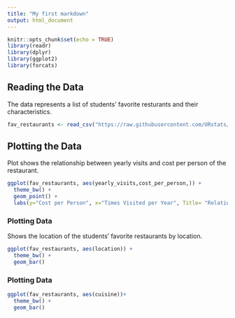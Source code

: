 ---
title: "My first markdown"
output: html_document
---

```{r setup, include=FALSE, message=FALSE, error=FALSE}
knitr::opts_chunk$set(echo = TRUE)
library(readr)
library(dplyr)
library(ggplot2)
library(forcats)

```

## Reading the Data

The data represents a list of students' favorite resturants and their characteristics.

```{r, message=FALSE, error=FALSE, echo=FALSE}
fav_restaurants <- read_csv("https://raw.githubusercontent.com/URstats/stat209-s18-andreacelleri/master/fav_restaurants.csv")

```
## Plotting the Data

Plot shows the relationship between yearly visits and cost per person of the restaurant. 

``` {r, message=FALSE, echo=FALSE}
ggplot(fav_restaurants, aes(yearly_visits,cost_per_person,)) +
  theme_bw() +
  geom_point() +
  labs(y="Cost per Person", x="Times Visited per Year", Title= "Relationship between Cost and Times Visited")

```
### Plotting Data

Shows the location of the students' favorite restaurants by location. 

``` {r}
ggplot(fav_restaurants, aes(location)) +
  theme_bw() +
  geom_bar()

``` 
### Plotting Data

``` {r}
ggplot(fav_restaurants, aes(cuisine))+
  theme_bw() +
  geom_bar()

```

